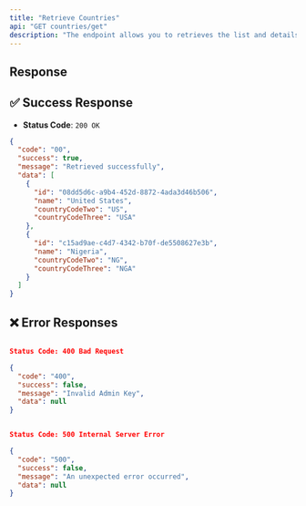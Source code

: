 ```yaml
---
title: "Retrieve Countries"
api: "GET countries/get"
description: "The endpoint allows you to retrieves the list and details of Countries."
---
```


## Response

## ✅ Success Response

- **Status Code**: `200 OK`

```json
{
  "code": "00",
  "success": true,
  "message": "Retrieved successfully",
  "data": [
    {
      "id": "08dd5d6c-a9b4-452d-8872-4ada3d46b506",
      "name": "United States",
      "countryCodeTwo": "US",
      "countryCodeThree": "USA"
    },
    {
      "id": "c15ad9ae-c4d7-4342-b70f-de5508627e3b",
      "name": "Nigeria",
      "countryCodeTwo": "NG",
      "countryCodeThree": "NGA"
    }
  ]
}
```

## ❌ Error Responses

```json

Status Code: 400 Bad Request

{
  "code": "400",
  "success": false,
  "message": "Invalid Admin Key",
  "data": null
}


Status Code: 500 Internal Server Error

{
  "code": "500",
  "success": false,
  "message": "An unexpected error occurred",
  "data": null
}
